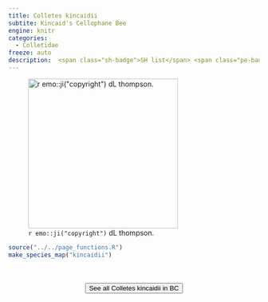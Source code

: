 ```yaml
---
title: Colletes kincaidii
subtite: Kincaid's Cellophane Bee
engine: knitr
categories:
  - Colletidae
freeze: auto
description:  <span class="sh-badge">SH list</span> <span class="pe-badge">PM Evidence</span>
---
```

![`r emo::ji("copyright")` dL thompson.](https://inaturalist-open-data.s3.amazonaws.com/photos/19266216/medium.jpg){height=300}





```r
source("../../page_functions.R")
make_species_map("kincaidii")
```
<br><br>
<center>


<a href="https://inaturalist.ca/observations?place_id=7085&subview=map&taxon_id=199040"><button type="button" class="btn btn-secondary">See all Colletes kincaidii in BC <i class="fa-solid fa-arrow-up-right-from-square"></i> </button></a>
</center>
